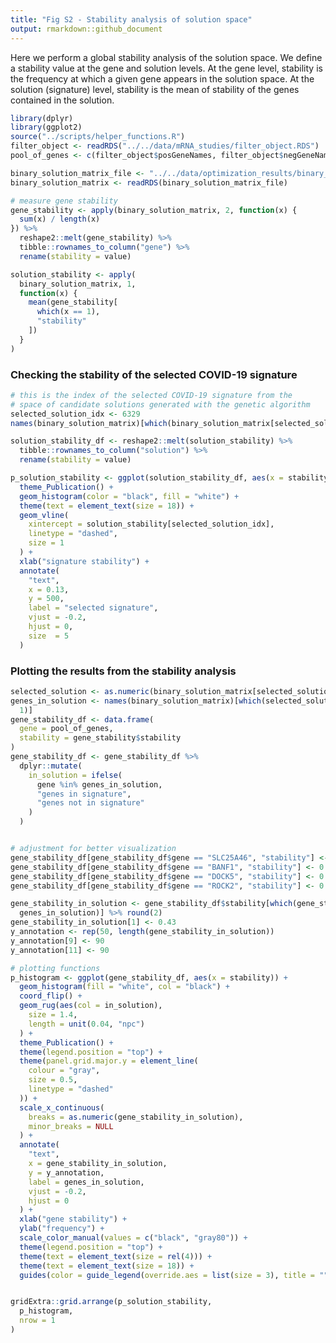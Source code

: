 ```yaml
---
title: "Fig S2 - Stability analysis of solution space"
output: rmarkdown::github_document
---
```


Here we perform a global stability analysis of the solution space.
We define a stability value at the gene and solution levels.
At the gene level, stability is the frequency at which a given gene appears
in the solution space. At the solution (signature) level, stability is the mean
of stability of the genes contained in the solution. 

```r
library(dplyr)
library(ggplot2)
source("../scripts/helper_functions.R")
filter_object <- readRDS("../../data/mRNA_studies/filter_object.RDS")
pool_of_genes <- c(filter_object$posGeneNames, filter_object$negGeneNames)

binary_solution_matrix_file <- "../../data/optimization_results/binary_solution_matrix.RDS"
binary_solution_matrix <- readRDS(binary_solution_matrix_file)

# measure gene stability
gene_stability <- apply(binary_solution_matrix, 2, function(x) {
  sum(x) / length(x)
}) %>%
  reshape2::melt(gene_stability) %>%
  tibble::rownames_to_column("gene") %>%
  rename(stability = value)

solution_stability <- apply(
  binary_solution_matrix, 1,
  function(x) {
    mean(gene_stability[
      which(x == 1),
      "stability"
    ])
  }
)
```



### Checking the stability of the selected COVID-19 signature
```r
# this is the index of the selected COVID-19 signature from the
# space of candidate solutions generated with the genetic algorithm
selected_solution_idx <- 6329
names(binary_solution_matrix)[which(binary_solution_matrix[selected_solution_idx, ] == 1)]

solution_stability_df <- reshape2::melt(solution_stability) %>%
  tibble::rownames_to_column("solution") %>%
  rename(stability = value)

p_solution_stability <- ggplot(solution_stability_df, aes(x = stability)) +
  theme_Publication() +
  geom_histogram(color = "black", fill = "white") +
  theme(text = element_text(size = 18)) +
  geom_vline(
    xintercept = solution_stability[selected_solution_idx],
    linetype = "dashed",
    size = 1
  ) +
  xlab("signature stability") +
  annotate(
    "text",
    x = 0.13,
    y = 500,
    label = "selected signature",
    vjust = -0.2,
    hjust = 0,
    size  = 5
  )
```

### Plotting the results from the stability analysis
```r
selected_solution <- as.numeric(binary_solution_matrix[selected_solution_idx, ])
genes_in_solution <- names(binary_solution_matrix)[which(selected_solution ==
  1)]
gene_stability_df <- data.frame(
  gene = pool_of_genes,
  stability = gene_stability$stability
)
gene_stability_df <- gene_stability_df %>%
  dplyr::mutate(
    in_solution = ifelse(
      gene %in% genes_in_solution,
      "genes in signature",
      "genes not in signature"
    )
  )


# adjustment for better visualization
gene_stability_df[gene_stability_df$gene == "SLC25A46", "stability"] <- 0.45
gene_stability_df[gene_stability_df$gene == "BANF1", "stability"] <- 0.45
gene_stability_df[gene_stability_df$gene == "DOCK5", "stability"] <- 0.15
gene_stability_df[gene_stability_df$gene == "ROCK2", "stability"] <- 0.15

gene_stability_in_solution <- gene_stability_df$stability[which(gene_stability_df$gene %in%
  genes_in_solution)] %>% round(2)
gene_stability_in_solution[1] <- 0.43
y_annotation <- rep(50, length(gene_stability_in_solution))
y_annotation[9] <- 90
y_annotation[11] <- 90

# plotting functions
p_histogram <- ggplot(gene_stability_df, aes(x = stability)) +
  geom_histogram(fill = "white", col = "black") +
  coord_flip() +
  geom_rug(aes(col = in_solution),
    size = 1.4,
    length = unit(0.04, "npc")
  ) +
  theme_Publication() +
  theme(legend.position = "top") +
  theme(panel.grid.major.y = element_line(
    colour = "gray",
    size = 0.5,
    linetype = "dashed"
  )) +
  scale_x_continuous(
    breaks = as.numeric(gene_stability_in_solution),
    minor_breaks = NULL
  ) +
  annotate(
    "text",
    x = gene_stability_in_solution,
    y = y_annotation,
    label = genes_in_solution,
    vjust = -0.2,
    hjust = 0
  ) +
  xlab("gene stability") +
  ylab("frequency") +
  scale_color_manual(values = c("black", "gray80")) +
  theme(legend.position = "top") +
  theme(text = element_text(size = rel(4))) +
  theme(text = element_text(size = 18)) +
  guides(color = guide_legend(override.aes = list(size = 3), title = ""))


gridExtra::grid.arrange(p_solution_stability,
  p_histogram,
  nrow = 1
)
```


